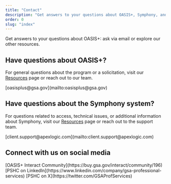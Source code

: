 ```yaml
---
title: "Contact"
description: "Get answers to your questions about OASIS+, Symphony, and more. Reach out to us via email or explore our other resources."
order: 0
slug: "index"
---
```


Get answers to your questions about OASIS+: ask via email or explore our other resources.


## Have questions about OASIS+?
For general questions about the program or a solicitation, visit our [Resources](/resources/) page or reach out to our team.



<IconList>
  <CheckListItem icon="mail_outline" color="text">
    [oasisplus@gsa.gov](mailto:oasisplus@gsa.gov)
  </CheckListItem>
</IconList>

## Have questions about the Symphony system?
For questions related to access, technical issues, or additional information about Symphony, visit our [Resources](/resources/) page or reach out to the support team. 

<IconList>
  <CheckListItem icon="mail_outline" color="text">
    [client.support@apexlogic.com](mailto:client.support@apexlogic.com)
  </CheckListItem>
</IconList>


## Connect with us on social media
<IconList>
  <CheckListItem icon="comment" color="text">
   [OASIS+ Interact Community](https://buy.gsa.gov/interact/community/196)
  </CheckListItem>
  <CheckListItem icon="linkedin" color="text">
   [PSHC on LinkedIn](https://www.linkedin.com/company/gsa-professional-services)
  </CheckListItem>
  <CheckListItem icon="twitter" color="text">
   [PSHC on X](https://twitter.com/GSAProfServices)  
  </CheckListItem>
</IconList>

